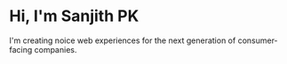 # Hi, I'm Sanjith PK

I'm creating noice web experiences for the next generation of consumer-facing companies.
